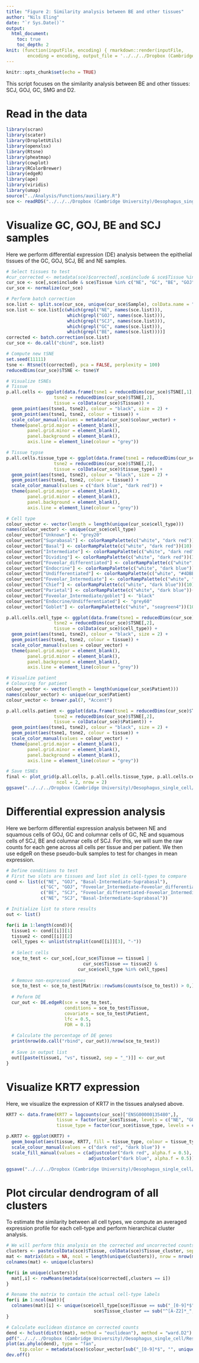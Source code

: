 ```yaml
---
title: "Figure 2: Similarity analysis between BE and other tissues"
author: "Nils Eling"
date: "`r Sys.Date()`"
output: 
  html_document:
    toc: true
    toc_depth: 2
knit: (function(inputFile, encoding) { rmarkdown::render(inputFile, 
        encoding = encoding, output_file = '../../../Dropbox (Cambridge University)/Oesophagus_single_cell/Results/Figures/Fig_2.html') })
---
```


```r
knitr::opts_chunk$set(echo = TRUE)
```

This script focuses on the similarity analysis between BE and other tissues: SCJ, GOJ, GC, SMG and D2.

# Read in the data

```r
library(scran)
library(scater)
library(DropletUtils)
library(openxlsx)
library(Rtsne)
library(pheatmap)
library(cowplot)
library(RColorBrewer)
library(edgeR)
library(ape)
library(viridis)
library(umap)
source("../Analysis/Functions/auxiliary.R")
sce <- readRDS("../../../Dropbox (Cambridge University)/Oesophagus_single_cell/All_corrected_sce.rds")
```

# Visualize GC, GOJ, BE and SCJ samples

Here we perform differential expression (DE) analysis between the epithelial tissues of the GC, GOJ, SCJ, BE and NE samples.

```r
# Select tissues to test
#cur_corrected <- metadata(sce)$corrected[,sce$include & sce$Tissue %in% c("NE", "GC", "BE", "GOJ", "SCJ")]
cur_sce <- sce[,sce$include & sce$Tissue %in% c("NE", "GC", "BE", "GOJ", "SCJ")]
cur_sce <- normalize(cur_sce)

# Perform batch correction
sce.list <- split.sce(cur_sce, unique(cur_sce$Sample), colData.name = "Sample")
sce.list <- sce.list[c(which(grepl("NE", names(sce.list))),
                       which(grepl("GOJ", names(sce.list))),
                       which(grepl("SCJ", names(sce.list))),
                       which(grepl("GC", names(sce.list))),
                       which(grepl("BE", names(sce.list))))]
corrected <- batch.correction(sce.list)
cur_sce <- do.call("cbind", sce.list)

# Compute new tSNE
set.seed(11111)
tsne <- Rtsne(t(corrected), pca = FALSE, perplexity = 100)
reducedDims(cur_sce)$TSNE <- tsne$Y

# Visualize tSNEs
# Tissue
p.all.cells <- ggplot(data.frame(tsne1 = reducedDims(cur_sce)$TSNE[,1],
                  tsne2 = reducedDims(cur_sce)$TSNE[,2],
                  tissue = colData(cur_sce)$Tissue)) + 
  geom_point(aes(tsne1, tsne2), colour = "black", size = 2) + 
  geom_point(aes(tsne1, tsne2, colour = tissue)) + 
  scale_color_manual(values = metadata(cur_sce)$colour_vector) + 
  theme(panel.grid.major = element_blank(), 
        panel.grid.minor = element_blank(),
        panel.background = element_blank(), 
        axis.line = element_line(colour = "grey"))

# Tissue typse
p.all.cells.tissue_type <- ggplot(data.frame(tsne1 = reducedDims(cur_sce)$TSNE[,1],
                  tsne2 = reducedDims(cur_sce)$TSNE[,2],
                  tissue = colData(cur_sce)$tissue_type)) +
  geom_point(aes(tsne1, tsne2), colour = "black", size = 2) + 
  geom_point(aes(tsne1, tsne2, colour = tissue)) + 
  scale_color_manual(values = c("dark blue", "dark red")) + 
  theme(panel.grid.major = element_blank(), 
        panel.grid.minor = element_blank(),
        panel.background = element_blank(), 
        axis.line = element_line(colour = "grey"))

# Cell type
colour_vector <- vector(length = length(unique(cur_sce$cell_type)))
names(colour_vector) <- unique(cur_sce$cell_type)
colour_vector["Unknown"] <- "grey20"
colour_vector["Suprabasal"] <- colorRampPalette(c("white", "dark red"))(10)[10]
colour_vector["Basal"] <- colorRampPalette(c("white", "dark red"))(10)[4]
colour_vector["Intermediate"] <- colorRampPalette(c("white", "dark red"))(10)[7]
colour_vector["Dividing"] <- colorRampPalette(c("white", "dark red"))(10)[1]
colour_vector["Foveolar_differentiated"] <- colorRampPalette(c("white", "#4DBBD5FF"))(10)[10]
colour_vector["Endocrine"] <- colorRampPalette(c("white", "dark blue"))(10)[10]
colour_vector["Undifferentiated"] <- colorRampPalette(c("white", "#4DBBD5FF"))(10)[3]
colour_vector["Foveolar_Intermediate"] <- colorRampPalette(c("white", "#4DBBD5FF"))(10)[6]
colour_vector["Chief"] <- colorRampPalette(c("white", "dark blue"))(10)[6]
colour_vector["Parietal"] <- colorRampPalette(c("white", "dark blue"))(10)[3]
colour_vector["Foveolar_Intermediate/goblet"] <- "black"
colour_vector["Endocrine/Undifferentiated"] <- "grey60"
colour_vector["Goblet"] <- colorRampPalette(c("white", "seagreen4"))(10)[10]

p.all.cells.cell_type <- ggplot(data.frame(tsne1 = reducedDims(cur_sce)$TSNE[,1],
                  tsne2 = reducedDims(cur_sce)$TSNE[,2],
                  tissue = colData(cur_sce)$cell_type)) +
  geom_point(aes(tsne1, tsne2), colour = "black", size = 2) + 
  geom_point(aes(tsne1, tsne2, colour = tissue)) + 
  scale_color_manual(values = colour_vector) + 
  theme(panel.grid.major = element_blank(), 
        panel.grid.minor = element_blank(),
        panel.background = element_blank(), 
        axis.line = element_line(colour = "grey"))

# Visualize patient
# Colouring for patient
colour_vector <- vector(length = length(unique(cur_sce$Patient)))
names(colour_vector) <- unique(cur_sce$Patient)
colour_vector <- brewer.pal(7, "Accent")

p.all.cells.patient <- ggplot(data.frame(tsne1 = reducedDims(cur_sce)$TSNE[,1],
                  tsne2 = reducedDims(cur_sce)$TSNE[,2],
                  tissue = colData(cur_sce)$Patient)) +
  geom_point(aes(tsne1, tsne2), colour = "black", size = 2) + 
  geom_point(aes(tsne1, tsne2, colour = tissue)) + 
  scale_color_manual(values = colour_vector) + 
  theme(panel.grid.major = element_blank(), 
        panel.grid.minor = element_blank(),
        panel.background = element_blank(), 
        axis.line = element_line(colour = "grey"))

# Save tSNEs
final <- plot_grid(p.all.cells, p.all.cells.tissue_type, p.all.cells.cell_type, p.all.cells.patient,
                   ncol = 2, nrow = 2)
ggsave("../../../Dropbox (Cambridge University)/Oesophagus_single_cell/Results/Figures/Figure_2/GC_NE_tSNEs.pdf", width = 15, height = 15)
```

# Differential expression analysis

Here we berform differential expression analysis between NE and squamous cells of GOJ, GC and columnar cells of GC, NE and squamous cells of SCJ, BE and columnar cells of SCJ.
For this, we will sum the raw counts for each gene across all cells per tissue and per patient. 
We then use edgeR on these pseudo-bulk samples to test for changes in mean expression.

```r
# Define conditions to test
# First two slots are tissues and last slot is cell-types to compare
cond <- list(c("NE", "GOJ", "Basal-Intermediate-Suprabasal"),
             c("GC", "GOJ", "Foveolar_Intermediate-Foveolar_differentiated-Endocrine-Undifferentiated-Chief"),
             c("BE", "SCJ", "Foveolar_differentiated-Foveolar_Intermediate-Undifferentiated-Dividing"),
             c("NE", "SCJ", "Basal-Intermediate-Suprabasal"))

# Initialize list to store results
out <- list()

for(i in 1:length(cond)){
  tissue1 <- cond[[i]][1]
  tissue2 <- cond[[i]][2]
  cell_types <- unlist(strsplit(cond[[i]][3], "-"))
  
  # Select cells
  sce_to_test <- cur_sce[,(cur_sce$Tissue == tissue1 | 
                             cur_sce$Tissue == tissue2) &
                           cur_sce$cell_type %in% cell_types]
  
  # Remove non-expressed genes 
  sce_to_test <- sce_to_test[Matrix::rowSums(counts(sce_to_test)) > 0,]
  
  # Peform DE
  cur_out <- DE.edgeR(sce = sce_to_test,
                      conditions = sce_to_test$Tissue,
                      covariate = sce_to_test$Patient,
                      lfc = 0.5,
                      FDR = 0.1)
  
  # Calculate the percentage of DE genes
  print(nrow(do.call("rbind", cur_out))/nrow(sce_to_test))
  
  # Save in output list
  out[[paste(tissue1, "vs", tissue2, sep = "_")]] <- cur_out
}

```

# Visualize KRT7 expression

Here, we visualize the expression of KRT7 in the tissues analysed above.

```r
KRT7 <- data.frame(KRT7 = logcounts(cur_sce)["ENSG00000135480",],
                   tissue = factor(cur_sce$Tissue, levels = c("NE", "GOJ", "GC", "SCJ", "BE")),
                   tissue_type = factor(cur_sce$tissue_type, levels = c("Squamous", "Columnar")))

p.KRT7 <- ggplot(KRT7) +
  geom_boxplot(aes(tissue, KRT7, fill = tissue_type, colour = tissue_type)) + 
  scale_colour_manual(values = c("dark red", "dark blue")) +
  scale_fill_manual(values = c(adjustcolor("dark red", alpha.f = 0.5), 
                               adjustcolor("dark blue", alpha.f = 0.5)))

ggsave("../../../Dropbox (Cambridge University)/Oesophagus_single_cell/Results/Figures/Figure_2/KRT7_boxplots.pdf", width = 7, height = 4)
```

# Plot circular dendrogram of all clusters

To estimate the similarity between all cell types, we compute an averaged expression profile for each cell-type and perform hierarchical cluster analysis.

```r
# We will perform this analysis on the corrected and uncorrected counts (uncorrected in supplements)
clusters <- paste(colData(sce)$Tissue, colData(sce)$Tissue_cluster, sep = "_")
mat <- matrix(data = NA, ncol = length(unique(clusters)), nrow = nrow(metadata(sce)$corrected))
colnames(mat) <- unique(clusters)

for(i in unique(clusters)){
  mat[,i] <- rowMeans(metadata(sce)$corrected[,clusters == i])
}

# Rename the matrix to contain the actual cell-type labels
for(i in 1:ncol(mat)){
  colnames(mat)[i] <- unique(sce$cell_type[sce$Tissue == sub("_[0-9]*$", "", colnames(mat)[i]) &
                                 sce$Tissue_cluster == sub("^[A-Z2]*_", "", colnames(mat)[i])])
}

# Calculate euclidean distance on corrected counts
dend <- hclust(dist(t(mat), method = "euclidean"), method = "ward.D2")
pdf("../../../Dropbox (Cambridge University)/Oesophagus_single_cell/Results/Figures/Figure_2/Tree_corrected_counts.pdf", width = 10, height = 10)
plot(as.phylo(dend), type = "fan", 
     tip.color = metadata(sce)$colour_vector[sub("_[0-9]*$", "", unique(clusters))])
dev.off()
```